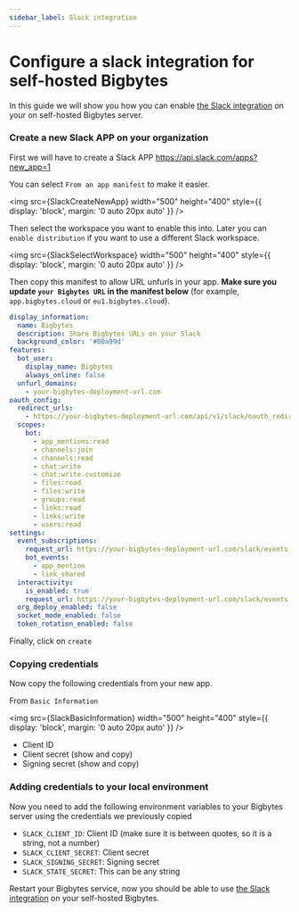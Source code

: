```yaml
---
sidebar_label: Slack integration
---
```



# Configure a slack integration for self-hosted Bigbytes

In this guide we will show you how you can enable [the Slack integration](/references/slack-integration.mdx) on your on self-hosted Bigbytes server.

### Create a new Slack APP on your organization

First we will have to create a Slack APP https://api.slack.com/apps?new_app=1

You can select `From an app manifest` to make it easier.

<img
  src={SlackCreateNewApp}
  width="500"
  height="400"
  style={{ display: 'block', margin: '0 auto 20px auto' }}
/>

Then select the workspace you want to enable this into. Later you can `enable distribution` if you want to use a different Slack workspace.

<img
  src={SlackSelectWorkspace}
  width="500"
  height="400"
  style={{ display: 'block', margin: '0 auto 20px auto' }}
/>

Then copy this manifest to allow URL unfurls in your app. **Make sure you update `your Bigbytes URL` in the manifest below** (for example, `app.bigbytes.cloud` or `eu1.bigbytes.cloud`).

```yaml
display_information:
  name: Bigbytes
  description: Share Bigbytes URLs on your Slack
  background_color: '#00a99d'
features:
  bot_user:
    display_name: Bigbytes
    always_online: false
  unfurl_domains:
    - your-bigbytes-deployment-url.com
oauth_config:
  redirect_urls:
    - https://your-bigbytes-deployment-url.com/api/v1/slack/oauth_redirect
  scopes:
    bot:
      - app_mentions:read
      - channels:join
      - channels:read
      - chat:write
      - chat:write.customize
      - files:read
      - files:write
      - groups:read
      - links:read
      - links:write
      - users:read
settings:
  event_subscriptions:
    request_url: https://your-bigbytes-deployment-url.com/slack/events
    bot_events:
      - app_mention
      - link_shared
  interactivity:
    is_enabled: true
    request_url: https://your-bigbytes-deployment-url.com/slack/events
  org_deploy_enabled: false
  socket_mode_enabled: false
  token_rotation_enabled: false
```

Finally, click on `create`

### Copying credentials

Now copy the following credentials from your new app.

From `Basic Information`

<img
  src={SlackBasicInformation}
  width="500"
  height="400"
  style={{ display: 'block', margin: '0 auto 20px auto' }}
/>

- Client ID
- Client secret (show and copy)
- Signing secret (show and copy)

### Adding credentials to your local environment

Now you need to add the following environment variables to your Bigbytes server using the credentials we previously copied

- `SLACK_CLIENT_ID`: Client ID (make sure it is between quotes, so it is a string, not a number)
- `SLACK_CLIENT_SECRET`: Client secret
- `SLACK_SIGNING_SECRET`: Signing secret
- `SLACK_STATE_SECRET`: This can be any string

Restart your Bigbytes service, now you should be able to use [the Slack integration](/references/slack-integration.mdx) on your self-hosted Bigbytes.
